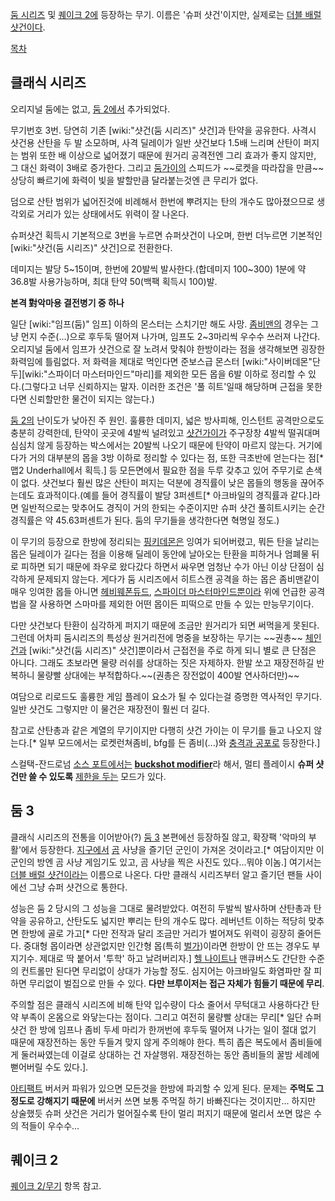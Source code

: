 [[둠 시리즈]] 및 [[퀘이크 2]]에 등장하는 무기. 이름은 '슈퍼 샷건'이지만, 실제로는 [[더블 배럴 샷건]]이다.

[[목차]]
== 클래식 시리즈 ==
오리지널 둠에는 없고, [[둠 2]]에서 추가되었다.

무기번호 3번. 당연히 기존 [wiki:"샷건(둠 시리즈)" 샷건]과 탄약을 공유한다. 사격시 샷건용 산탄을 두 발 소모하며, 사격 딜레이가 일반 샷건보다 1.5배 느리며 산탄이 퍼지는 범위 또한 배 이상으로 넓어졌기 때문에 원거리 공격전엔 그리 효과가 좋지 않지만, 그 대신 화력이 3배로 증가한다. 그리고 [[둠가이]]의 스피드가 ~~로켓을 따라잡을 만큼~~ 상당히 빠르기에 화력이 빛을 발할만큼 달라붙는것엔 큰 무리가 없다.

덤으로 산탄 범위가 넓어진것에 비례해서 한번에 뿌려지는 탄의 개수도 많아졌으므로 생각외로 거리가 있는 상태에서도 위력이 잘 나온다.

슈퍼샷건 획득시 기본적으로 3번을 누르면 슈퍼샷건이 나오며, 한번 더누르면 기본적인 [wiki:"샷건(둠 시리즈)" 샷건]으로 전환한다.

데미지는 발당 5~15이며, 한번에 20발씩 발사한다.(합데미지 100~300)
1분에 약 36.8발 사용가능하며, 최대 탄약 50(백팩 획득시 100)발.

'''본격 對악마용 결전병기 중 하나'''

일단 [wiki:"임프(둠)" 임프] 이하의 몬스터는 스치기만 해도 사망. [[좀비맨]]의 경우는 그냥 먼지 수준(...)으로 후두둑 떨어져 나가며, 임프도 2~3마리씩 우수수 쓰러져 나간다. 오리지널 둠에서 임프가 샷건으로 잘 노려서 맞춰야 한방이라는 점을 생각해보면 굉장한 화력임에 틀림없다. 저 화력을 제대로 먹인다면 준보스급 몬스터 [wiki:"사이버데몬"단 두][wiki:"스파이더 마스터마인드"마리]를 제외한 모든 몹을 6발 이하로 정리할 수 있다.(그렇다고 너무 신뢰하지는 말자. 이러한 조건은 '풀 히트'일때 해당하며 근접을 못한다면 신뢰할만한 물건이 되지는 않는다.)

[[둠 2]]의 난이도가 낮아진 주 원인. 훌륭한 데미지, 넓은 방사피해, 인스턴트 공격만으로도 충분히 강력한데, 탄약이 곳곳에 4발씩 널려있고 [[샷건가이]]가 주구장창 4발씩 떨궈대며 심심치 않게 등장하는 박스에서는 20발씩 나오기 때문에 탄약이 마르지 않는다. 거기에다가 거의 대부분의 몹을 3방 이하로 정리할 수 있다는 점, 또한 극초반에 얻는다는 점[* 맵2 Underhall에서 획득.] 등 모든면에서 필요한 점을 두루 갖추고 있어 주무기로 손색이 없다. 샷건보다 훨씬 많은 산탄이 퍼지는 덕분에 경직률이 낮은 몹들의 행동을 끊어주는데도 효과적이다.(예를 들어 경직률이 발당 3퍼센트[* 아크바일의 경직률과 같다.]라면 일반적으로는 맞추어도 경직이 거의 한되는 수준이지만 슈퍼 샷건 풀히트시키는 순간 경직률은 약 45.63퍼센트가 된다. 둠의 무기들을 생각한다면 혁명일 정도.)

이 무기의 등장으로 한방에 정리되는 [[핑키데몬]]은 잉여가 되어버렸고, 뭐든 탄을 날리는 몹은 딜레이가 길다는 점을 이용해 딜레이 동안에 날아오는 탄환을 피하거나 엄폐물 뒤로 피하면 되기 때문에 좌우로 왔다갔다 하면서 싸우면 엄청난 수가 아닌 이상 단점이 심각하게 문제되지 않는다. 게다가 둠 시리즈에서 히트스캔 공격을 하는 몹은 좀비맨같이 매우 잉여한 몹들 아니면 [[헤비웨폰듀드]], [[스파이더 마스터마인드]]뿐이라 위에 언급한 공격법을 잘 사용하면 스마마를 제외한 어떤 몹이든 피떡으로 만들 수 있는 만능무기이다.

다만 샷건보다 탄환이 심각하게 퍼지기 때문에 조금만 원거리가 되면 써먹을게 못된다. 그런데 어차피 둠시리즈의 특성상 원거리전에 명중을 보장하는 무기는 ~~권총~~ [[체인건]]과 [wiki:"샷건(둠 시리즈)" 샷건]뿐이라서 근접전을 주로 하게 되니 별로 큰 단점은 아니다. 그래도 초보라면 물량 러쉬를 상대하는 짓은 자제하자. 한발 쏘고 재장전하길 반복하니 물량빨 상대에는 부적합하다.~~(권총은 장전없이 400발 연사하더만)~~

여담으로 리로드도 훌륭한 게임 플레이 요소가 될 수 있다는걸 증명한 역사적인 무기다. 일반 샷건도 그렇지만 이 물건은 재장전이 훨씬 더 길다.

참고로 산탄총과 같은 계열의 무기이지만 다행히 샷건 가이는 이 무기를 들고 나오지 않는다.[* 일부 모드에서는 로켓런쳐좀비, bfg를 든 좀비(...)와 [[충격과 공포]]로 등장한다.]

스컬택-잔드로넘 [[둠 소스 포트|소스 포트]]에서는 '''[[buckshot modifier]]'''라 해서, 멀티 플레이시 '''슈퍼 샷건만 쓸 수 있도록''' [[제한전|제한을 두는]] 모드가 있다.

== 둠 3 ==
클래식 시리즈의 전통을 이어받아(?) [[둠 3]] 본편에선 등장하질 않고, 확장팩 '악마의 부활'에서 등장한다. [[지구]]에서 [[곰]] 사냥을 즐기던 군인이 가져온 것이라고.[* 여담이지만 이 군인의 방엔 곰 사냥 게임기도 있고, 곰 사냥을 찍은 사진도 있다...뭐야 이놈.] 여기서는 [[더블 배럴 샷건]]이라는 이름으로 나온다. 다만 클래식 시리즈부터 알고 즐기던 팬들 사이에선 그냥 슈퍼 샷건으로 통한다.

성능은 둠 2 당시의 그 성능을 그대로 물려받았다. 여전히 두발씩 발사하며 산탄총과 탄약을 공유하고, 산탄도도 넓지만 뿌리는 탄의 개수도 많다. 레버넌트 이하는 적당히 맞추면 한방에 골로 가고[* 다만 전작과 달리 조금만 거리가 벌어져도 위력이 굉장히 줄어든다. 중대형 몹이라면 상관없지만 인간형 몹(특히 [[벌가]])이라면 한방이 안 뜨는 경우도 부지기수. 제대로 딱 붙어서 '투학' 하고 날려버리자.] [[헬 나이트]]나 맨큐버스도 간단한 수준의 컨트롤만 된다면 무리없이 상대가 가능할 정도. 심지어는 아크바일도 화염파만 잘 피하면 무리없이 벌집으로 만들 수 있다. '''다만 브루이저는 접근 자체가 힘들기 때문에 무리'''.

주의할 점은 클래식 시리즈에 비해 탄약 입수량이 다소 줄어서 무턱대고 사용하다간 탄약 부족이 온몸으로 와닿는다는 점이다. 그리고 여전히 물량빨 상대는 무리[* 일단 슈퍼샷건 한 방에 임프나 좀비 두세 마리가 한꺼번에 후두둑 떨어져 나가는 일이 절대 없기 때문에 재장전하는 동안 두들겨 맞지 않게 주의해야 한다. 특히 좁은 복도에서 좀비들에게 둘러싸였는데 이걸로 상대하는 건 자살행위. 재장전하는 동안 좀비들의 꿀밤 세례에 뻗어버릴 수도 있다.]. 

[[아티팩트]] 버서커 파워가 있으면 모든것을 한방에 파괴할 수 있게 된다. 문제는 '''주먹도 그 정도로 강해지기 때문에''' 버서커 쓰면 보통 주먹질 하기 바빠진다는 것이지만... 하지만 상술했듯 슈퍼 샷건은 거리가 멀어질수록 탄이 멀리 퍼지기 때문에 멀리서 쏘면 많은 수의 적들이 우수수...

== 퀘이크 2 ==
[[퀘이크 2/무기]] 항목 참고.
